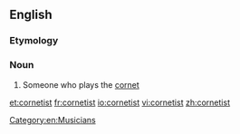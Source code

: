 ==English==

===Etymology===
{{suffix|cornet|ist}}

===Noun===
{{en-noun}}

# Someone who plays the [[cornet]]

[[Category:en:Musicians]]

[[et:cornetist]]
[[fr:cornetist]]
[[io:cornetist]]
[[vi:cornetist]]
[[zh:cornetist]]